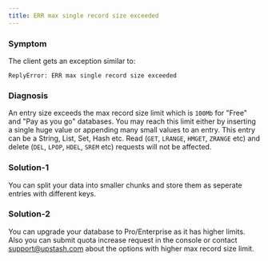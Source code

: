 ```yaml
---
title: ERR max single record size exceeded
---
```


### Symptom
The client gets an exception similar to:
```
ReplyError: ERR max single record size exceeded
```

### Diagnosis
An entry size exceeds the max record size limit which is `100Mb` for "Free" and "Pay as you go" databases.
You may reach this limit either by inserting a single huge value or appending many small values to an entry.
This entry can be a String, List, Set, Hash etc. Read (`GET`, `LRANGE`, `HMGET`, `ZRANGE` etc)
and delete (`DEL`, `LPOP`, `HDEL`, `SREM` etc) requests will not be affected.

### Solution-1
You can split your data into smaller chunks and store them as seperate entries with different keys.

### Solution-2
You can upgrade your database to Pro/Enterprise as it has higher limits. Also you can submit quota increase request in the console or contact support@upstash.com about the options with higher max record size limit.

